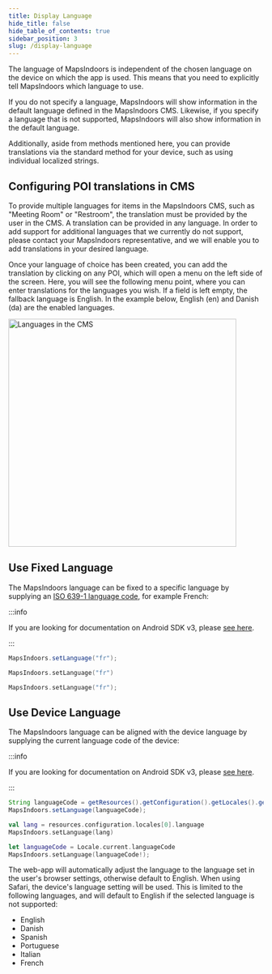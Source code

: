 ```yaml
---
title: Display Language
hide_title: false
hide_table_of_contents: true
sidebar_position: 3
slug: /display-language
---
```



The language of MapsIndoors is independent of the chosen language on the device on which the app is used. This means that you need to explicitly tell MapsIndoors which language to use.

If you do not specify a language, MapsIndoors will show information in the default language defined in the MapsIndoors CMS. Likewise, if you specify a language that is not supported, MapsIndoors will also show information in the default language.

Additionally, aside from methods mentioned here, you can provide translations via the standard method for your device, such as using individual localized strings.

## Configuring POI translations in CMS

To provide multiple languages for items in the MapsIndoors CMS, such as "Meeting Room" or "Restroom", the translation must be provided by the user in the CMS. A translation can be provided in any language. In order to add support for additional languages that we currently do not support, please contact your MapsIndoors representative, and we will enable you to add translations in your desired language.

Once your language of choice has been created, you can add the translation by clicking on any POI, which will open a menu on the left side of the screen. Here, you will see the following menu point, where you can enter translations for the languages you wish. If a field is left empty, the fallback language is English. In the example below, English (en) and Danish (da) are the enabled languages.

<img src="/img/map/cms-languages.PNG" alt="Languages in the CMS" width="450"/>

## Use Fixed Language

The MapsIndoors language can be fixed to a specific language by supplying an [ISO 639-1 language code](https://en.wikipedia.org/wiki/List_of_ISO_639-1_codes), for example French:

<Tabs groupId="display-rules">
<TabItem value="android" label="Android v4" default>

:::info

If you are looking for documentation on Android SDK v3, please [see here](https://docs-legacy.mapsindoors.com/content/legacy/android_v3/).

:::

<Tabs groupId="display-rules-platform">
<TabItem value="java" label="Java" default>

```java
MapsIndoors.setLanguage("fr");
```


</TabItem>
<TabItem value="kotlin" label="Kotlin" default>

```kotlin
MapsIndoors.setLanguage("fr")
```

</TabItem>
</Tabs>

</TabItem>
<TabItem value="ios" label="iOS v3">

```swift
MapsIndoors.setLanguage("fr");
```

</TabItem>
</Tabs>

## Use Device Language

The MapsIndoors language can be aligned with the device language by supplying the current language code of the device:

<Tabs groupId="display-rules">
<TabItem value="android" label="Android v4" default>

:::info

If you are looking for documentation on Android SDK v3, please [see here](https://docs-legacy.mapsindoors.com/content/legacy/android_v3/).

:::

<Tabs groupId="display-rules-platform">
<TabItem value="java" label="Java" default>

```java
String languageCode = getResources().getConfiguration().getLocales().get(0).getLanguage();
MapsIndoors.setLanguage(languageCode);
```

</TabItem>
<TabItem value="kotlin" label="Kotlin" default>

```kotlin
val lang = resources.configuration.locales[0].language
MapsIndoors.setLanguage(lang)
```

</TabItem>
</Tabs>

</TabItem>
<TabItem value="ios" label="iOS v3">


```swift
let languageCode = Locale.current.languageCode
MapsIndoors.setLanguage(languageCode!);
```

</TabItem>
<TabItem value="web" label="Web v4">

The web-app will automatically adjust the language to the language set in the user's browser settings, otherwise default to English. When using Safari, the device's language setting will be used. This is limited to the following languages, and will default to English if the selected language is not supported:

* English
* Danish
* Spanish
* Portuguese
* Italian
* French


</TabItem>
</Tabs>
